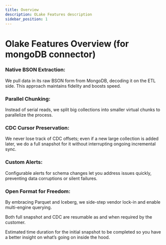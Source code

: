 ```yaml
---
title: Overview
description: OLake Features description
sidebar_position: 1
---
```


# Olake Features Overview (for mongoDB connector)

### Native BSON Extraction: 
We pull data in its raw BSON form from MongoDB, decoding it on the ETL side. This approach maintains fidelity and boosts speed.

### Parallel Chunking: 
Instead of serial reads, we split big collections into smaller virtual chunks to parallelize the process.

### CDC Cursor Preservation: 
We never lose track of CDC offsets; even if a new large collection is added later, we do a full snapshot for it without interrupting ongoing incremental sync.

### Custom Alerts: 
Configurable alerts for schema changes let you address issues quickly, preventing data corruptions or silent failures.

### Open Format for Freedom: 
By embracing Parquet and Iceberg, we side-step vendor lock-in and enable multi-engine querying.

Both full snapshot and CDC are resumable as and when required by the customer.

Estimated time duration for the initial snapshot to be completed so you have a better insight on what’s going on inside the hood.

